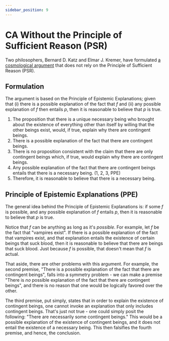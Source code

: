 ```yaml
---
sidebar_position: 9
---
```


# CA Without the Principle of Sufficient Reason (PSR)

Two philosophers, Bernard D. Katz and Elmar J. Kremer, have formulated [a cosmological argument](https://place.asburyseminary.edu/cgi/viewcontent.cgi?article=1630&context=faithandphilosophy) that does not rely on the Principle of Sufficient Reason (PSR).

## Formulation

The argument is based on the Principle of Epistemic Explanations;
given that (i) there is a possible explanation of the fact that $f$ and (ii) any possible explanation of $f$ then entails $p$,
then it is reasonable to believe that $p$ is true.

1. The proposition that there is a unique necessary being who brought about the existence of everything other than itself by willing that the other beings exist, would, if true, explain why there are contingent beings.
2. There is a possible explanation of the fact that there are contingent beings.
3. There is no proposition consistent with the claim that there are only contingent beings which, if true, would explain why there are contingent beings.
4. Any possible explanation of the fact that there are contingent beings entails that there is a necessary being. (1, 2, 3, PPE)
5. Therefore, it is reasonable to believe that there is a necessary being.

## Principle of Epistemic Explanations (PPE)

The general idea behind the Principle of Epistemic Explanations is: if some $f$ is possible, and any possible explanation of $f$ entails $p$, then it is reasonable to believe that $p$ is true.

Notice that $f$ can be anything as long as it's *possible*. For example, let $f$ be the fact that "vampires exist". If there is a possible explanation of the fact that vampires exist, and that explanation entails the existence of certain beings that suck blood, then it is reasonable to believe that there are beings that suck blood. Just because $f$ is possible, that doesn't mean that $f$ is actual.

That aside, there are other problems with this argument.
For example, the second premise, "There is a possible explanation of the fact that there are contingent beings", falls into a symmetry problem - we can make a premise "There is *no* possible explanation of the fact that there are contingent beings", and there is no reason that one would be logically favored over the other.

The third premise, put simply, states that in order to explain the existence of contingent beings, one cannot invoke an explanation that only includes contingent beings. That's just not true - one could simply posit the following: "There are necessarily some contingent beings." This would be a possible explanation of the existence of contingent beings, and it does not entail the existence of a necessary being. This then falsifies the fourth premise, and hence, the conclusion.
